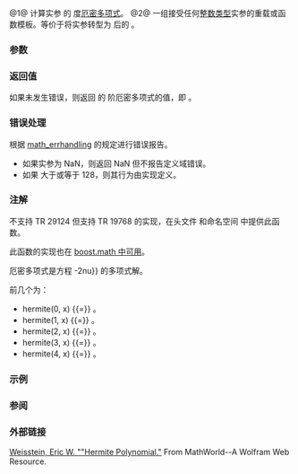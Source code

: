 {{cpp/title|hermite|hermitef|hermitel}}
{{cpp/experimental/special_math/navbar}}
{{dcl begin}}
{{dcl|num=1|
double      hermite( unsigned int n, double x );
double      hermite( unsigned int n, float x );
double      hermite( unsigned int n, long double x );
float       hermitef( unsigned int n, float x );
long double hermitel( unsigned int n, long double x );
}}
{{dcl|num=2|
double      hermite( unsigned int n, IntegralType x );
}}
{{dcl end}}

@1@ 计算实参 {{c|x}} 的 {{c|n}} 度[[enwiki:Hermite_polynomials|厄密多项式]]。
@2@ 一组接受任何[[cpp/types/is_integral|整数类型]]实参的重载或函数模板。等价于将实参转型为 {{c|double}} 后的 {{v|1}}。

{{cpp/experimental/special_math/macro_note|hermite}}

===参数===
{{par begin}}
{{par|n|多项式的度数}}
{{par|x|实参，浮点或整数类型的值}}
{{par end}}

===返回值===
如果未发生错误，则返回 {{c|x}} 的 {{c|n}} 阶厄密多项式的值，即 {{math|(-1){{su|p=n}}{{mexp|x{{su|p=2}}}}{{mfrac|d{{su|p=n}}|dx{{su|p=n}}}}{{mexp|-x{{su|p=2}}}}}}。

===错误处理===
根据 [[cpp/numeric/math/math_errhandling|math_errhandling]] 的规定进行错误报告。
* 如果实参为 NaN，则返回 NaN 但不报告定义域错误。
* 如果 {{c|n}} 大于或等于 128，则其行为由实现定义。

===注解===
不支持 TR 29124 但支持 TR 19768 的实现，在头文件 {{tt|tr1/cmath}} 和命名空间 {{tt|std::tr1}} 中提供此函数。

此函数的实现也在 [https://www.boost.org/doc/libs/release/libs/math/doc/html/math_toolkit/sf_poly/hermite.html boost.math 中可用]。

厄密多项式是方程 {{math|u{{su|p=,,}} - 2xu{{su|p=,}} {{=}} -2nu}} 的多项式解。

前几个为：
* hermite(0, x) {{=}} {{math|1}}。
* hermite(1, x) {{=}} {{math|2x}}。
* hermite(2, x) {{=}} {{math|4x{{su|p=2}} - 2}}。
* hermite(3, x) {{=}} {{math|8x{{su|p=3}} - 12x}}。
* hermite(4, x) {{=}} {{math|16x{{su|p=4}} - 48x{{su|p=2}} + 12}}。

===示例===
{{example
|(以 gcc 6.0 运行)
|code=
#define __STDCPP_WANT_MATH_SPEC_FUNCS__ 1
#include &lt;cmath&gt;
#include &lt;iostream&gt;

double H3(double x)
{
    return 8 * std::pow(x, 3) - 12 * x;
}

double H4(double x)
{
    return 16 * std::pow(x, 4) - 48 * x * x + 12;
}

int main()
{
    // spot-checks
    std::cout &lt;&lt; std::hermite(3, 10) &lt;&lt; '=' &lt;&lt; H3(10) &lt;&lt; '\n'
              &lt;&lt; std::hermite(4, 10) &lt;&lt; '=' &lt;&lt; H4(10) &lt;&lt; '\n';
}
|output=
7880=7880
155212=155212
}}

===参阅===
{{dsc begin}}
{{dsc inc|cpp/experimental/special_math/dsc laguerre}}
{{dsc inc|cpp/experimental/special_math/dsc legendre}}
{{dsc end}}

===外部链接===
[https://mathworld.wolfram.com/HermitePolynomial.html Weisstein, Eric W. ""Hermite Polynomial."] From MathWorld--A Wolfram Web Resource.

{{langlinks|de|es|fr|it|ja|pt|ru|zh}}